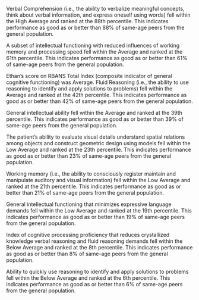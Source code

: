 <summary>
Verbal Comprehension (i.e., the ability to verbalize meaningful concepts, think about verbal information, and express oneself using words) fell within the High Average and ranked at the 88th percentile. This indicates performance as good as or better than 88% of same-age peers from the general population.

A subset of intellectual functioning with reduced influences of working memory and processing speed fell within the Average and ranked at the 61th percentile. This indicates performance as good as or better than 61% of same-age peers from the general population.

Ethan's score on RBANS Total Index (composite indicator of general cognitive functioning) was Average.
Fluid Reasoning (i.e., the ability to use reasoning to identify and apply solutions to problems) fell within the Average and ranked at the 42th percentile. This indicates performance as good as or better than 42% of same-age peers from the general population.

General intellectual ability fell within the Average and ranked at the 39th percentile. This indicates performance as good as or better than 39% of same-age peers from the general population.

The patient's ability to evaluate visual details understand spatial relations among objects and construct geometric design using models fell within the Low Average and ranked at the 23th percentile. This indicates performance as good as or better than 23% of same-age peers from the general population.

Working memory (i.e., the ability to consciously register maintain and manipulate auditory and visual information) fell within the Low Average and ranked at the 21th percentile. This indicates performance as good as or better than 21% of same-age peers from the general population.

General intellectual functioning that minimizes expressive language demands fell within the Low Average and ranked at the 19th percentile. This indicates performance as good as or better than 19% of same-age peers from the general population.

Index of cognitive processing proficiency that reduces crystallized knowledge verbal reasoning and fluid reasoning demands fell within the Below Average and ranked at the 8th percentile. This indicates performance as good as or better than 8% of same-age peers from the general population.

Ability to quickly use reasoning to identify and apply solutions to problems fell within the Below Average and ranked at the 6th percentile. This indicates performance as good as or better than 6% of same-age peers from the general population.
</summary>
